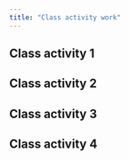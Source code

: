 ```yaml
---
title: "Class activity work"
---
```


## Class activity 1

## Class activity 2

## Class activity 3

## Class activity 4
